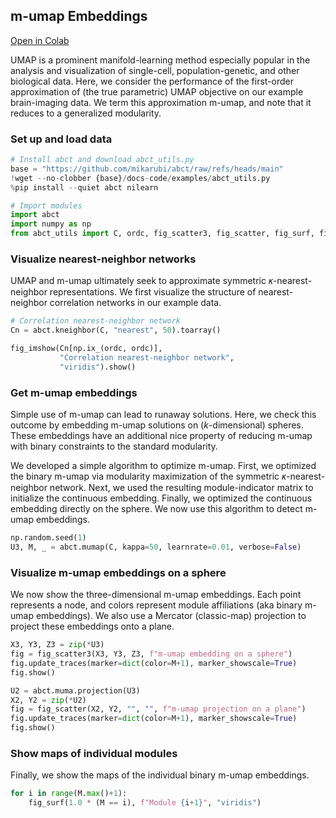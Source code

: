 ## m-umap Embeddings

[Open in Colab](https://colab.research.google.com/github/mikarubi/abct/blob/main/docs-code/examples/5_mumap.ipynb){.btn .btn-dark .btn-sm}

UMAP is a prominent manifold-learning method especially popular in the analysis and visualization of single-cell, population-genetic, and other biological data. Here, we consider the performance of the first-order approximation of (the true parametric) UMAP objective on our example brain-imaging data. We term this approximation m-umap, and note that it reduces to a generalized modularity. 

### Set up and load data

```python

# Install abct and download abct_utils.py
base = "https://github.com/mikarubi/abct/raw/refs/heads/main"
!wget --no-clobber {base}/docs-code/examples/abct_utils.py
%pip install --quiet abct nilearn

# Import modules
import abct
import numpy as np
from abct_utils import C, ordc, fig_scatter3, fig_scatter, fig_surf, fig_imshow

```

### Visualize nearest-neighbor networks

UMAP and m-umap ultimately seek to approximate symmetric 𝜅-nearest-neighbor representations. We first visualize the structure of nearest-neighbor correlation networks in our example data.

```python

# Correlation nearest-neighbor network
Cn = abct.kneighbor(C, "nearest", 50).toarray()

fig_imshow(Cn[np.ix_(ordc, ordc)],
           "Correlation nearest-neighbor network",
           "viridis").show()

```

### Get m-umap embeddings

Simple use of m-umap can lead to runaway solutions. Here, we check this outcome by embedding m-umap solutions on (_k_-dimensional) spheres. These embeddings have an additional nice property of reducing m-umap with binary constraints to the standard modularity.

We developed a simple algorithm to optimize m-umap. First, we optimized the binary m-umap via modularity maximization of the symmetric 𝜅-nearest-neighbor network. Next, we used the resulting module-indicator matrix to initialize the continuous embedding. Finally, we optimized the continuous embedding directly on the sphere. We now use this algorithm to detect m-umap embeddings.

```python

np.random.seed(1)
U3, M, _ = abct.mumap(C, kappa=50, learnrate=0.01, verbose=False)

```

### Visualize m-umap embeddings on a sphere

We now show the three-dimensional m-umap embeddings. Each point represents a node, and colors represent module affiliations (aka binary m-umap embeddings). We also use a Mercator (classic-map) projection to project these embeddings onto a plane.

```python

X3, Y3, Z3 = zip(*U3)
fig = fig_scatter3(X3, Y3, Z3, f"m-umap embedding on a sphere")
fig.update_traces(marker=dict(color=M+1), marker_showscale=True)
fig.show()

U2 = abct.muma.projection(U3)
X2, Y2 = zip(*U2)
fig = fig_scatter(X2, Y2, "", "", f"m-umap projection on a plane")
fig.update_traces(marker=dict(color=M+1), marker_showscale=True)
fig.show()

```

### Show maps of individual modules

Finally, we show the maps of the individual binary m-umap embeddings.

```python

for i in range(M.max()+1):
    fig_surf(1.0 * (M == i), f"Module {i+1}", "viridis")

```
